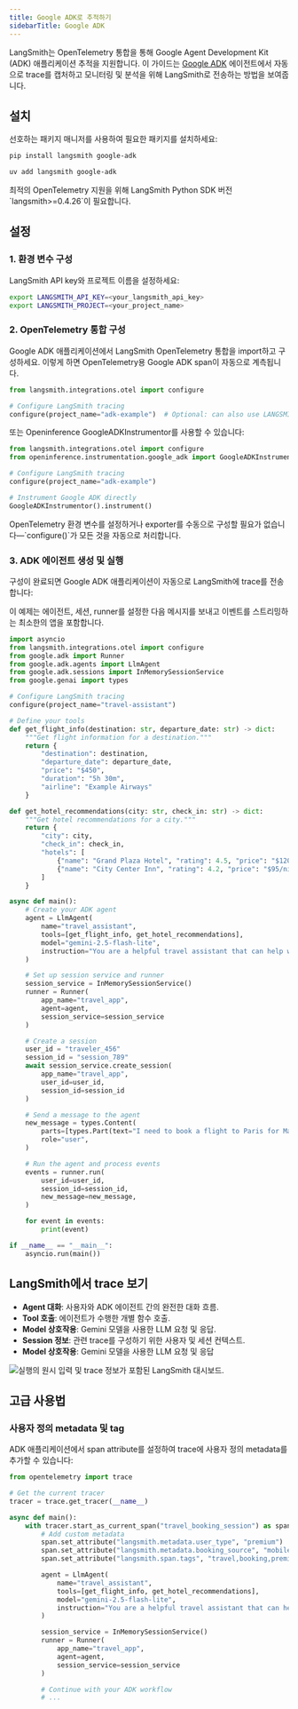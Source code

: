 ```yaml
---
title: Google ADK로 추적하기
sidebarTitle: Google ADK
---
```


LangSmith는 OpenTelemetry 통합을 통해 Google Agent Development Kit (ADK) 애플리케이션 추적을 지원합니다. 이 가이드는 [Google ADK](https://github.com/google/adk-python) 에이전트에서 자동으로 trace를 캡처하고 모니터링 및 분석을 위해 LangSmith로 전송하는 방법을 보여줍니다.

## 설치

선호하는 패키지 매니저를 사용하여 필요한 패키지를 설치하세요:

<CodeGroup>

```bash pip
pip install langsmith google-adk
```

```bash uv
uv add langsmith google-adk
```

</CodeGroup>

<Info>
최적의 OpenTelemetry 지원을 위해 LangSmith Python SDK 버전 `langsmith>=0.4.26`이 필요합니다.
</Info>

## 설정

### 1. 환경 변수 구성

LangSmith API key와 프로젝트 이름을 설정하세요:

<CodeGroup>

```bash Shell
export LANGSMITH_API_KEY=<your_langsmith_api_key>
export LANGSMITH_PROJECT=<your_project_name>
```

</CodeGroup>

### 2. OpenTelemetry 통합 구성

Google ADK 애플리케이션에서 LangSmith OpenTelemetry 통합을 import하고 구성하세요. 이렇게 하면 OpenTelemetry용 Google ADK span이 자동으로 계측됩니다.

```python
from langsmith.integrations.otel import configure

# Configure LangSmith tracing
configure(project_name="adk-example")  # Optional: can also use LANGSMITH_PROJECT and LANGSMITH_API_KEY environment variables
```

또는 Openinference GoogleADKInstrumentor를 사용할 수 있습니다:

```python
from langsmith.integrations.otel import configure
from openinference.instrumentation.google_adk import GoogleADKInstrumentor

# Configure LangSmith tracing
configure(project_name="adk-example")

# Instrument Google ADK directly
GoogleADKInstrumentor().instrument()
```

<Note>
OpenTelemetry 환경 변수를 설정하거나 exporter를 수동으로 구성할 필요가 없습니다—`configure()`가 모든 것을 자동으로 처리합니다.
</Note>

### 3. ADK 에이전트 생성 및 실행

구성이 완료되면 Google ADK 애플리케이션이 자동으로 LangSmith에 trace를 전송합니다:

이 예제는 에이전트, 세션, runner를 설정한 다음 메시지를 보내고 이벤트를 스트리밍하는 최소한의 앱을 포함합니다.

```python
import asyncio
from langsmith.integrations.otel import configure
from google.adk import Runner
from google.adk.agents import LlmAgent
from google.adk.sessions import InMemorySessionService
from google.genai import types

# Configure LangSmith tracing
configure(project_name="travel-assistant")

# Define your tools
def get_flight_info(destination: str, departure_date: str) -> dict:
    """Get flight information for a destination."""
    return {
        "destination": destination,
        "departure_date": departure_date,
        "price": "$450",
        "duration": "5h 30m",
        "airline": "Example Airways"
    }

def get_hotel_recommendations(city: str, check_in: str) -> dict:
    """Get hotel recommendations for a city."""
    return {
        "city": city,
        "check_in": check_in,
        "hotels": [
            {"name": "Grand Plaza Hotel", "rating": 4.5, "price": "$120/night"},
            {"name": "City Center Inn", "rating": 4.2, "price": "$95/night"}
        ]
    }

async def main():
    # Create your ADK agent
    agent = LlmAgent(
        name="travel_assistant",
        tools=[get_flight_info, get_hotel_recommendations],
        model="gemini-2.5-flash-lite",
        instruction="You are a helpful travel assistant that can help with flights and hotels.",
    )

    # Set up session service and runner
    session_service = InMemorySessionService()
    runner = Runner(
        app_name="travel_app",
        agent=agent,
        session_service=session_service
    )

    # Create a session
    user_id = "traveler_456"
    session_id = "session_789"
    await session_service.create_session(
        app_name="travel_app",
        user_id=user_id,
        session_id=session_id
    )

    # Send a message to the agent
    new_message = types.Content(
        parts=[types.Part(text="I need to book a flight to Paris for March 15th and find a good hotel.")],
        role="user",
    )

    # Run the agent and process events
    events = runner.run(
        user_id=user_id,
        session_id=session_id,
        new_message=new_message,
    )

    for event in events:
        print(event)

if __name__ == "__main__":
    asyncio.run(main())
```

## LangSmith에서 trace 보기

- **Agent 대화**: 사용자와 ADK 에이전트 간의 완전한 대화 흐름.
- **Tool 호출**: 에이전트가 수행한 개별 함수 호출.
- **Model 상호작용**: Gemini 모델을 사용한 LLM 요청 및 응답.
- **Session 정보**: 관련 trace를 구성하기 위한 사용자 및 세션 컨텍스트.
- **Model 상호작용**: Gemini 모델을 사용한 LLM 요청 및 응답

![실행의 원시 입력 및 trace 정보가 포함된 LangSmith 대시보드.](/langsmith/images/adk.png)

## 고급 사용법

### 사용자 정의 metadata 및 tag

ADK 애플리케이션에서 span attribute를 설정하여 trace에 사용자 정의 metadata를 추가할 수 있습니다:

```python
from opentelemetry import trace

# Get the current tracer
tracer = trace.get_tracer(__name__)

async def main():
    with tracer.start_as_current_span("travel_booking_session") as span:
        # Add custom metadata
        span.set_attribute("langsmith.metadata.user_type", "premium")
        span.set_attribute("langsmith.metadata.booking_source", "mobile_app")
        span.set_attribute("langsmith.span.tags", "travel,booking,premium")

        agent = LlmAgent(
            name="travel_assistant",
            tools=[get_flight_info, get_hotel_recommendations],
            model="gemini-2.5-flash-lite",
            instruction="You are a helpful travel assistant that can help with flights and hotels.",
        )

        session_service = InMemorySessionService()
        runner = Runner(
            app_name="travel_app",
            agent=agent,
            session_service=session_service
        )

        # Continue with your ADK workflow
        # ...
```
